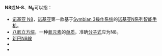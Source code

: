 {{DisambigNav|N|8}}

'''N8'''或'''N-8'''、'''N<sub>8</sub>'''可以指：
*[[诺基亚_N8|诺基亚 N8]]，[[诺基亚|诺基亚]]第一款基于[[Symbian_3|Symbian 3]][[操作系统|操作系统]]的[[诺基亚|诺基亚N系列]][[智能手机|智能手机]]。
*[[八氮立方烷|八氮立方烷]]，一种[[氮元素|氮元素]]的[[单质|单质]]，准确[[分子式|分子式]]应为<chem>N8</chem>。
*[[新巴N8線|新巴N8線]]
*{{link-bn|N8公路 (孟加拉国)|এন৮ (বাংলাদেশ)}}
*{{link-fr|N8公路 (比利时)|Route nationale 8 (Belgique)}}

{{disambig}}